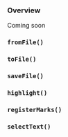 ### Overview

Coming soon

### `fromFile()`

### `toFile()`

### `saveFile()`

### `highlight()`

### `registerMarks()`

### `selectText()`
